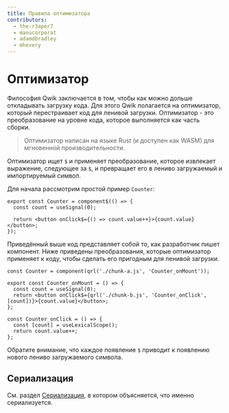 ```yaml
---
title: Правила оптимизатора
contributors:
  - the-r3aper7
  - manucorporat
  - adamdbradley
  - mhevery
---
```


# Оптимизатор

Философия Qwik заключается в том, чтобы как можно дольше откладывать загрузку кода. Для этого Qwik полагается на оптимизатор, который перестраивает код для ленивой загрузки. Оптимизатор - это преобразование на уровне кода, которое выполняется как часть сборки.

> Оптимизатор написан на языке Rust (и доступен как WASM) для мгновенной производительности.

Оптимизатор ищет `$` и применяет преобразование, которое извлекает выражение, следующее за `$`, и превращает его в лениво загружаемый и импортируемый символ.

Для начала рассмотрим простой пример `Counter`:

```tsx
export const Counter = component$(() => {
  const count = useSignal(0);

  return <button onClick$={() => count.value++}>{count.value}</button>;
});
```

Приведённый выше код представляет собой то, как разработчик пишет компонент. Ниже приведены преобразования, которые оптимизатор применяет к коду, чтобы сделать его пригодным для ленивой загрузки.

```tsx
const Counter = component(qrl('./chunk-a.js', 'Counter_onMount'));
```

```tsx title="chunk-a.js"
export const Counter_onMount = () => {
  const count = useSignal(0);
  return <button onClick$={qrl('./chunk-b.js', 'Counter_onClick', [count])}>{count.value}</button>;
};
```

```tsx title="chunk-b.js"
const Counter_onClick = () => {
  const [count] = useLexicalScope();
  return count.value++;
};
```

Обратите внимание, что каждое появление `$` приводит к появлению нового лениво загружаемого символа.

## Сериализация

См. раздел [Сериализация](../../concepts/resumable/index.mdx#состояние-приложения), в котором объясняется, что именно сериализуется.
